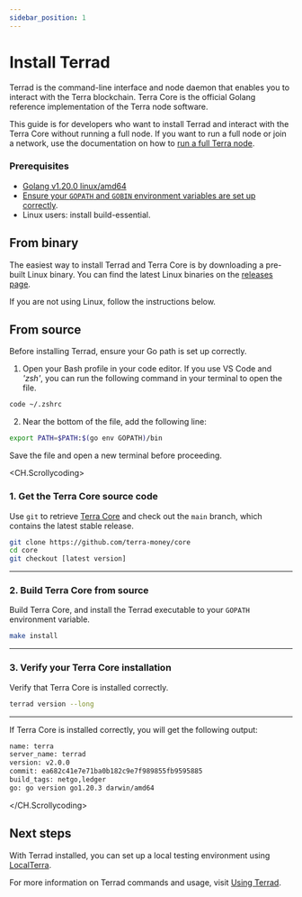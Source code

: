 ```yaml
---
sidebar_position: 1
---
```



# Install Terrad

Terrad is the command-line interface and node daemon that enables you to interact with the Terra blockchain. Terra Core is the official Golang reference implementation of the Terra node software.

This guide is for developers who want to install Terrad and interact with the Terra Core without running a full node. If you want to run a full node or join a network, use the documentation on how to [run a full Terra node](../../full-node/run-a-full-terra-node/README.mdx).

### Prerequisites

- [Golang v1.20.0 linux/amd64](https://golang.org/doc/install)
- [Ensure your `GOPATH` and `GOBIN` environment variables are set up correctly](#from-source).
- Linux users: install build-essential.

## From binary

The easiest way to install Terrad and Terra Core is by downloading a pre-built Linux binary. You can find the latest Linux binaries on the [releases page](https://github.com/terra-money/core/releases). 

If you are not using Linux, follow the instructions below. 

## From source

<Admonition type="tip" icon="🛣" title="Set up your Go path">

Before installing Terrad, ensure your Go path is set up correctly. 

1. Open your Bash profile in your code editor. If you use VS Code and _'zsh'_, you can run the following command in your terminal to open the file. 

```sh Terminal
code ~/.zshrc
```

2. Near the bottom of the file, add the following line: 

```sh Editor
export PATH=$PATH:$(go env GOPATH)/bin
```

Save the file and open a new terminal before proceeding. 

</Admonition>

<CH.Scrollycoding>

### 1. Get the Terra Core source code

Use `git` to retrieve [Terra Core](https://github.com/terra-money/core/) and check out the `main` branch, which contains the latest stable release.

```sh Terminal
git clone https://github.com/terra-money/core
cd core
git checkout [latest version]
```

---

### 2. Build Terra Core from source

Build Terra Core, and install the Terrad executable to your `GOPATH` environment variable.

```sh Terminal
make install
```

---

### 3. Verify your Terra Core installation

Verify that Terra Core is installed correctly.

```sh Terminal
terrad version --long
```

---

If Terra Core is installed correctly, you will get the following output:

```sh Output
name: terra
server_name: terrad
version: v2.0.0
commit: ea682c41e7e71ba0b182c9e7f989855fb9595885
build_tags: netgo,ledger
go: go version go1.20.3 darwin/amd64
```
</CH.Scrollycoding>

## Next steps

With Terrad installed, you can set up a local testing environment using [LocalTerra](../localterra/README.mdx).

For more information on Terrad commands and usage, visit [Using Terrad](using-terrad.mdx).


